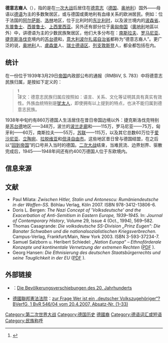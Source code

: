 <!-- 文章来源：翻译自维基德语的该条目 -->
{{Infobox
| above    = 德意志裔人
| image1   = [[File:Bundesarchiv_Bild_146-1972-026-51,_Anschluss_sudetendeutscher_Gebiete.jpg|320px]]
| caption1 = 
| image2   = [[File:German_cavalry_enters_the_Polish_city_of_Łódź_Litzmannstadt_greeted_by_members_of_the_city_considerable_ethnic_German_community.jpg|320px]]
| caption2 = 
| image3   = [[File:Wiec_warszawskich_volksdeutschów_w_sali_Roma.jpg|320px]]
| caption3 = 
}}
'''德意志裔人'''（{{lang-de|Volksdeutsche}}），指的是在[[一次大战|一次大战]]后居住在[[德意志|德意志]]（[[德国|德国]]、[[奥地利|奥地利]]）国外——母语以[[德语|德语]]为主的多数聚居区，或与德国或奧地利有血缘关系的欧洲居民。例如：位于法国的[[阿尔萨斯|阿尔萨斯]]、[[洛林|洛林]]地区，位于比利时的[[东比利时|东比利时]]，以及波兰境内的[[波森省|波森省]]、[[东普鲁士|东普鲁士]]、[[西普鲁士|西普鲁士]]、[[上西里西亚|上西里西亚]]。另外还有部分位于[[奥匈帝国|奥匈帝国]]（[[奧地利|奧地利]]地區以外）中，讲德语为主的少数民族聚居区，他们大多分布在：[[南斯拉夫|南斯拉夫]]、[[罗马尼亚|罗马尼亚]]、[[捷克斯洛伐克|捷克斯洛伐克]]境内的[[苏台德|苏台德]]和{{link-de|喀爾巴阡德意志喀爾巴阡|Karpatendeutsche Karpaten}}，[[意大利|意大利]][[波尔扎诺自治省|波尔扎诺自治省]]都称为“德意志裔人”。更广泛的说，[[奥地利|奥地利]]人、[[盧森堡|盧森堡]]人、[[瑞士德语区|瑞士德语区]]、[[列支敦斯登|列支敦斯登]]人，都全都包括在内。

==统计==
在一份位于1939年3月29日[[納粹德國|帝国]]内政部公布的通报（RMBliV, S. 783）中将德意志民族归属，是按如下定义的：
<blockquote>
{{lang|de|Deutscher Volkszugehöriger ist, wer sich als Angehöriger des deutschen Volkes bekennt, sofern dieses Bekenntnis durch bestimmte Tatsachen, wie Sprache, Erziehung, Kultur usw. bestätigt wird. Personen artfremden Blutes, insbesondere Juden, sind niemals deutsche Volkszugehörige, auch wenn sie sich bisher als solche bezeichnet haben.}}<ref>{{Cite web |url=http://www.fernuni-hagen.de/KSW/forschung/pdf/fk2_ksw_hansen.pdf |title=Georg Hansen: ''Die Ethnisierung des deutschen Staatsbürgerrechts und seine Tauglichkeit in der EU'', S. 12 |accessdate=2020-11-14 |archive-date=2018-06-27 |archive-url=https://web.archive.org/web/20180627202336/http://www.fernuni-hagen.de/KSW/forschung/pdf/fk2_ksw_hansen.pdf |dead-url=yes }}</ref><br>
译文：德意志民族归属应按照如：语言、关系、文化等证明其具有真实有效性。外族血统特别是[[犹太人|犹太人]]，即使拥有以上提到的特点，也决不能归属到德意志民族。
</blockquote>

1938年中旬约有860万德国人生活居住在昔日帝国边境以外：捷克斯洛伐克特别是[[苏台德|苏台德]]地区——348万，波兰的[[波兰走廊|波兰走廊]]和{{link-de|东西里西亚|Ostoberschlesien}}——115万，罗马尼亚——75万，匈牙利——60万，南斯拉夫——55万，[[苏联|苏联]]——115万，以及其它总数60万位于[[爱沙尼亚|爱沙尼亚]]、[[立陶宛|立陶宛]]、[[拉脱维亚|拉脱维亚]]和[[但泽自由市|但泽自由市]]。这些地区昔日曾与德国结盟，在之后以“[[回到帝国|回到帝国]]”的口号并入当时的德国。[[二次大战|二次大战]]结束，当难民流、边界划界、驱散完成后，1945——1948年间还有约400万德国人位于东欧境内。

== 信息来源 ==
<references />

== 文献 ==
* Paul Milata: ''Zwischen Hitler, Stalin und Antonescu: Rumäniendeutsche in der Waffen-SS.'' Böhlau Verlag, Köln 2007. ISBN 978-3412-13806-6.
* Doris L. Bergen: ''The Nazi Concept of 'Volksdeutsche' and the Exacerbation of Anti-Semitism in Eastern Europe, 1939–1945.'' In: ''Journal of Contemporary History'', Volume 29, Issue 4 (Oct., 1994), 569–582.
* Thomas Casagrande: ''Die volksdeutsche SS-Division „Prinz Eugen“: Die Banater Schwaben und die nationalsozialistischen Kriegsverbrechen.'' Campus-Verlag, Frankfurt/Main, New York 2003. ISBN 3-593-37234-7.
* Samuel Salzborn u. Heribert Schiedel: ''„Nation Europa“ – Ethnoförderale Konzepte und kontinentale Vernetzung der extremen Rechten'' ([http://www.salzborn.de/txt/blae1003.pdf PDF] {{Wayback|url=http://www.salzborn.de/txt/blae1003.pdf |date=20160305123109 }}).
* Georg Hansen: ''Die Ethnisierung des deutschen Staatsbürgerrechts und seine Tauglichkeit in der EU'' ([http://www.fernuni-hagen.de/KSW/forschung/pdf/fk2_ksw_hansen.pdf PDF] {{Wayback|url=http://www.fernuni-hagen.de/KSW/forschung/pdf/fk2_ksw_hansen.pdf |date=20060526124547 }}).

== 外部链接 ==
* {{le|聯邦公民教育局|Federal Agency for Civic Education}}：[http://www.bpb.de/wissen/01663471275494053771781350961259,0,0,Bev%F6lkerung.html Die Bevölkerungsverschiebungen des 20. Jahrhunderts] {{Wayback|url=http://www.bpb.de/wissen/01663471275494053771781350961259,0,0,Bev%F6lkerung.html |date=20100309143814 }} 
* [[德國聯邦憲法法院|德國聯邦憲法法院]]：[http://www.bundesverfassungsgericht.de/entscheidungen/rk20070420_1bvr054604.html zur Frage Wer ist ein „deutscher Volkszugehöriger“? BVerfG, 1 BvR 546/04 vom 20.4.2007, Absatz-Nr. (1–33)] {{Wayback|url=http://www.bundesverfassungsgericht.de/entscheidungen/rk20070420_1bvr054604.html |date=20210315104917 }}

{{DEFAULTSORT:Volksdeutsche}}
[[Category:第二次世界大战|Category:第二次世界大战]]
[[Category:德国历史|Category:德国历史]]
[[Category:德國裔|]]
[[Category:德语词汇或短语|Category:德语词汇或短语]]
[[Category:民族称呼|Category:民族称呼]]